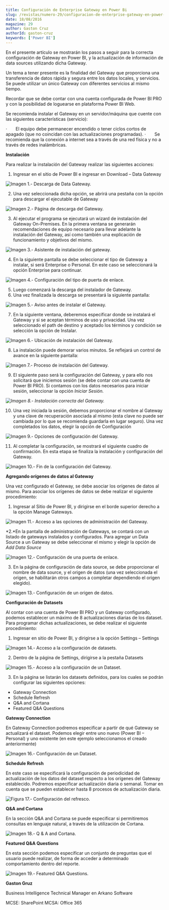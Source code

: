 ```yaml
---
title: Configuración de Enterprise Gateway en Power Bi
slug: /revistas/numero-29/configuracion-de-enterprise-gateway-en-power-bi
date: 18/08/2016
magazine: 29
author: Gaston Cruz
authorId: gaston-cruz
keywords: ['Power BI']
---
```






En el presente artículo se mostrarán los pasos a seguir para la correcta configuración de Gateway en Power BI, y la actualización de información de data sources utilizando dicha Gateway.

Un tema a tener presente es la finalidad del Gateway que proporciona una transferencia de datos rápida y segura entre los datos locales, y servicios. Se puede utilizar un único Gateway con diferentes servicios al mismo tiempo.

Recordar que se debe contar con una cuenta configurada de Power BI PRO y con la posibilidad de loguearse en plataforma Power BI Web.

Se recomienda instalar el Gateway en un servidor/máquina que cuente con las siguientes características (servicio):

·       El equipo debe permanecer encendido o tener ciclos cortos de apagado (que no coincidan con las actualizaciones programadas).
·       Se recomienda que la conexión a internet sea a través de una red física y no a través de redes inalámbricas.

**Instalación**

Para realizar la instalación del Gateway realizar las siguientes acciones:

1. Ingresar en el sitio de Power BI e ingresar en Download – Data Gateway

![Imagen 1.- Descarga de Data Gateway.](../../../images/numero29/configuracion-de-enterprise-gateway-en-power-bi/image1.png)

2. Una vez seleccionada dicha opción, se abrirá una pestaña con la opción para descargar el ejecutable de Gateway

![Imagen 2.- Página de descarga del Gateway.](../../../images/numero29/configuracion-de-enterprise-gateway-en-power-bi/image2.png)

3. Al ejecutar el programa se ejecutará un wizard de instalación del Gateway On-Premises. En la primera ventana se generarán recomendaciones de equipo necesario para llevar adelante la instalación del Gateway, así como también una explicación de funcionamiento y objetivos del mismo.

![Imagen 3.- Asistente de instalación del gateway.](../../../images/numero29/configuracion-de-enterprise-gateway-en-power-bi/image3.png)

4. En la siguiente pantalla se debe seleccionar el tipo de Gateway a instalar, si será Enterprise o Personal. En este caso se seleccionará la opción Enterprise para continuar.​​

![Imagen 4.- Configuración del tipo de puerta de enlace.](../../../images/numero29/configuracion-de-enterprise-gateway-en-power-bi/image4.png)

5. Luego comenzará la descarga del instalador de Gateway.
6. Una vez finalizada la descarga se presentará la siguiente pantalla:

![Imagen 5.- Aviso antes de instalar el Gateway.](../../../images/numero29/configuracion-de-enterprise-gateway-en-power-bi/image5.png)

7. En la siguiente ventana, deberemos especificar donde se instalará el Gateway y si se aceptan términos de uso y privacidad. Una vez seleccionado el path de destino y aceptado los términos y condición se selección la opción de Instalar.

![Imagen 6.- Ubicación de instalación del Gateway.](../../../images/numero29/configuracion-de-enterprise-gateway-en-power-bi/image6.png)

8. La instalación puede demorar varios minutos. Se reflejará un control de avance en la siguiente pantalla:

![Imagen 7.- Proceso de instalación del Gateway.](../../../images/numero29/configuracion-de-enterprise-gateway-en-power-bi/image7.png)

9. El siguiente paso será la configuración del Gateway, y para ello nos solicitará que iniciemos sesión (se debe contar con una cuenta de Power BI PRO). Si contamos con los datos necesarios para iniciar sesión, seleccionar la opción *Iniciar Sesión.*

*![Imagen 8.- Instalación correcta del Gateway.](../../../images/numero29/configuracion-de-enterprise-gateway-en-power-bi/image8.png)*

10. Una vez iniciada la sesión, debemos proporcionar el nombre al Gateway y una clave de recuperación asociada al mismo (esta clave no puede ser cambiada por lo que se recomienda guardarla en lugar seguro). Una vez completados los datos, elegir la opción de Configuración

![Imagen 9.- Opciones de configuración del Gateway.](../../../images/numero29/configuracion-de-enterprise-gateway-en-power-bi/image9.png)

11. Al completar la configuración, se mostrará el siguiente cuadro de confirmación. En esta etapa se finaliza la instalación y configuración del Gateway.

![Imagen 10.- Fin de la configuración del Gateway.](../../../images/numero29/configuracion-de-enterprise-gateway-en-power-bi/image10.png)

**Agregando orígenes de datos al Gateway**

Una vez configurado el Gateway, se debe asociar los orígenes de datos al mismo. Para asociar los orígenes de datos se debe realizar el siguiente procedimiento:

1. Ingresar al Sitio de Power BI, y dirigirse en el borde superior derecho a la opción Manage Gateways.

![Imagen 11.- Acceso a las opciones de administración del Gateway.](../../../images/numero29/configuracion-de-enterprise-gateway-en-power-bi/image11.png)

*2.*En la pantalla de administración de Gateways, se contará con un listado de gateways instalados y configurados. Para agregar un Data Source a un Gateway se debe seleccionar el mismo y elegir la opción de *Add Data Source*​

![Imagen 12.- Configuración de una puerta de enlace.](../../../images/numero29/configuracion-de-enterprise-gateway-en-power-bi/image12.png)

3. En la página de configuración de data source, se debe proporcionar el nombre de data source, y el origen de datos (una vez seleccionada el origen, se habilitarán otros campos a completar dependiendo el origen elegido).

![Imagen 13.- Configuración de un origen de datos.](../../../images/numero29/configuracion-de-enterprise-gateway-en-power-bi/image13.png)

**Configuración de Datasets**

Al contar con una cuenta de Power BI PRO y un Gateway configurado, podemos establecer un máximo de 8 actualizaciones diarias de los dataset. Para programar dichas actualizaciones, se debe realizar el siguiente procedimiento:

1. Ingresar en sitio de Power BI, y dirigirse a la opción Settings – Settings

![Imagen 14.- Acceso a la configuración de datasets.](../../../images/numero29/configuracion-de-enterprise-gateway-en-power-bi/image14.png)

2. Dentro de la página de Settings, dirigirse a la pestaña Datasets

![Imagen 15.- Acceso a la configuración de un Dataset.](../../../images/numero29/configuracion-de-enterprise-gateway-en-power-bi/image15.png)





3. En la página se listarán los datasets definidos, para los cuales se podrán configurar las siguientes opciones:
- Gateway Connection
- Schedule Refresh
- Q&A and Cortana
- Featured Q&A Questions

**Gateway Connection**

En Gateway Connection podremos especificar a partir de qué Gateway se actualizará el dataset. Podemos elegir entre uno nuevo (Power BI – Personal) y uno existente (en este ejemplo seleccionamos el creado anteriormente)

![Imagen 16.- Configuración de un Dataset.](../../../images/numero29/configuracion-de-enterprise-gateway-en-power-bi/image16.png)

**Schedule Refresh**

En este caso se especificará la configuración de periodicidad de actualización de los datos del dataset respecto a los orígenes del Gateway establecido. Podremos especificar actualización diaria o semanal. Tomar en cuenta que se pueden establecer hasta 8 procesos de actualización diaria.

![Figura 17.- Configuración del refresco.](../../../images/numero29/configuracion-de-enterprise-gateway-en-power-bi/image17.png)

**Q&A and Cortana**

En la sección Q&A and Cortana se puede especificar si permitiremos consultas en lenguaje natural, a través de la utilización de Cortana.

![Imagen 18.- Q &amp; A and Cortana.](../../../images/numero29/configuracion-de-enterprise-gateway-en-power-bi/image18.png)

**Featured Q&A Questions**

En esta sección podemos especificar un conjunto de preguntas que el usuario puede realizar, de forma de acceder a determinado comportamiento dentro del reporte.

![Imagen 19.- Featured Q&amp;A Questions.](../../../images/numero29/configuracion-de-enterprise-gateway-en-power-bi/image19.png)

**Gaston Gruz**

Business Intelligence Technical Manager en Arkano Software

MCSE: SharePoint
 MCSA: Office 365

